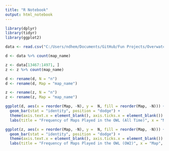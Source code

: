 ```yaml
---
title: "R Notebook"
output: html_notebook
---
```


```r

library(dplyr)
library(tidyr)
library(ggplot2)

data <- read.csv("C:/Users/ndhem/Documents/GitHub/Fun Projects/Overwatch League Statistics/map.csv")

d <- data %>% count(map_name)

z <- data[13467:14971, ]
z <- z %>% count(map_name)

d <- rename(d, N = "n")
d <- rename(d, Map = "map_name")

z <- rename(z, N = "n")
z <- rename(z, Map = "map_name")

ggplot(d, aes(x = reorder(Map, -N), y =  N, fill = reorder(Map, -N))) + 
  geom_bar(stat = "identity", position = "dodge") +
  theme(axis.text.x = element_blank(), axis.ticks.x = element_blank()) +
  labs(title = "Frequency of Maps Played in the OWL (All Time)", x = "Map", fill = "Map")

ggplot(z, aes(x = reorder(Map, -N), y =  N, fill = reorder(Map, -N))) + 
  geom_bar(stat = "identity", position = "dodge") +
  theme(axis.text.x = element_blank(), axis.ticks.x = element_blank()) +
  labs(title = "Frequency of Maps Played in the OWL (OW2)", x = "Map", fill = "Map")

```
